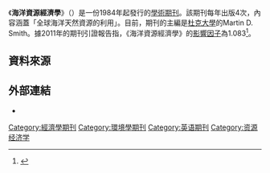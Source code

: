 {{Infobox journal
| title = 海洋資源經濟學<br/>Marine Resource Economics
| cover =
| editor = Martin D. Smith
| discipline = 環境經濟學
| language     = [[英文|英文]]
| abbreviation = Mar. Resour. Econ.
| publisher = MRE Foundation
| country =
| frequency = 季刊
| history = 1984年至今
| openaccess =
| license =
| impact = 1.083
| impact-year = 2011
| website = http://marineresourceeconomics.com/
| link1 = http://marineresourceeconomics.com/toc/mare/current
| link1-name = 線上觀看
| link2 = http://marineresourceeconomics.com/loi/mare
| link2-name = 線上觀看
| JSTOR =
| OCLC = 790420618
| LCCN = 84644303
| CODEN = JMREDD
| ISSN = 0738-1360
| eISSN =
}}
《'''海洋資源經濟學'''》（{{lang|en|Marine Resource Economics}}）是一份1984年起發行的[[學術期刊|學術期刊]]。該期刊每年出版4次，內容涵蓋「全球海洋天然資源的利用」。目前，期刊的主編是[[杜克大學|杜克大學]]的Martin D. Smith。據2011年的期刊引證報告指，《海洋資源經濟學》的[[影響因子|影響因子]]為1.083<ref>{{cite book |year=2013 |chapter=Marine Resource Economics |title=2011 Journal Citation Reports|publisher=Thomson Reuters |edition=Science |accessdate=2013-01-23 |series=Web of Science|postscript=.}}</ref>。

== 資料來源 ==
{{reflist}}

== 外部連結 ==
* {{Official|1=http://marineresourceeconomics.com/}}

[[Category:經濟學期刊|Category:經濟學期刊]]
[[Category:環境學期刊|Category:環境學期刊]]
[[Category:英语期刊|Category:英语期刊]]
[[Category:资源经济学|Category:资源经济学]]